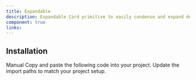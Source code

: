 ```yaml
---
title: Expandable
description: Expandable Card primitive to easily condense and expand details
component: true
links:
---
```


<ComponentPreview
  name="expandable-demo"
  className="[&_.preview>[data-orientation=vertical]]:sm:max-w-[70%]"
  description="All variations"
/>

## Installation

<Tabs defaultValue="manual">
  <TabsList>
    <TabsTrigger value="manual">Manual</TabsTrigger>
  </TabsList>
  <TabsContent value="manual">
    <Steps>
      <Step>Copy and paste the following code into your project.</Step>
      <ComponentSource name="expandable" />
      <Step>Update the import paths to match your project setup.</Step>
    </Steps>
  </TabsContent>
</Tabs>
